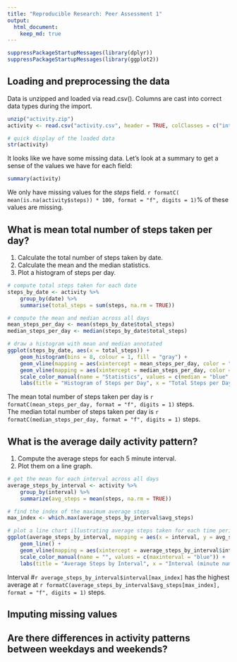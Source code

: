 ```yaml
---
title: "Reproducible Research: Peer Assessment 1"
output: 
  html_document:
    keep_md: true
---
```


```r
suppressPackageStartupMessages(library(dplyr))
suppressPackageStartupMessages(library(ggplot2))
```

## Loading and preprocessing the data
Data is unzipped and loaded via read.csv(). Columns are cast into correct data types during the import.
```r
unzip("activity.zip")
activity <- read.csv("activity.csv", header = TRUE, colClasses = c("integer", "Date", "integer"))

# quick display of the loaded data
str(activity)
```
It looks like we have some missing data. Let's look at a summary to get a sense of the values we have for each field:
```r
summary(activity)

```

We only have missing values for the *steps* field. 
`r formatC( mean(is.na(activity$steps)) * 100, format = "f", digits = 1)`% of these values are missing.



## What is mean total number of steps taken per day?

1. Calculate the total number of steps taken by date.
1. Calculate the mean and the median statistics.
1. Plot a histogram of steps per day.

``` r
# compute total steps taken for each date
steps_by_date <- activity %>%
    group_by(date) %>%
    summarise(total_steps = sum(steps, na.rm = TRUE))

# compute the mean and median across all days
mean_steps_per_day <- mean(steps_by_date$total_steps)
median_steps_per_day <- median(steps_by_date$total_steps)

# draw a histogram with mean and median annotated
ggplot(steps_by_date, aes(x = total_steps)) +
    geom_histogram(bins = 8, colour = 1, fill = "gray") + 
    geom_vline(mapping = aes(xintercept = mean_steps_per_day, color = "mean"), linetype = "dashed") + 
    geom_vline(mapping = aes(xintercept = median_steps_per_day, color = "median"), linetype = "dashed") +
    scale_color_manual(name = "Statistics", values = c(median = "blue", mean = "red")) +
    labs(title = "Histogram of Steps per Day", x = "Total Steps per Day")

```

The mean total number of steps taken per day is `r formatC(mean_steps_per_day, format = "f", digits = 1)` steps.  
The median total number of steps taken per day is `r formatC(median_steps_per_day, format = "f", digits = 1)` steps.

## What is the average daily activity pattern?
1. Compute the average steps for each 5 minute interval.
2. Plot them on a line graph.

``` r
# get the mean for each interval across all days
average_steps_by_interval <- activity %>%
    group_by(interval) %>%
    summarize(avg_steps = mean(steps, na.rm = TRUE))

# find the index of the maximum average steps
max_index <- which.max(average_steps_by_interval$avg_steps)

# plot a line chart illustrating average steps taken for each time period
ggplot(average_steps_by_interval, mapping = aes(x = interval, y = avg_steps)) + 
    geom_line() +
    geom_vline(mapping = aes(xintercept = average_steps_by_interval$interval[max_index], color = "maxinterval"), linetype = "dashed") +
    scale_color_manual(name = "", values = c(maxinterval = "blue")) +
    labs(title = "Average Steps by Interval", x = "Interval (minute number)", y = "Average Steps")
```

Interval #`r average_steps_by_interval$interval[max_index]` has the highest average at `r formatC(average_steps_by_interval$avg_steps[max_index], format = "f", digits = 1)` steps.

## Imputing missing values



## Are there differences in activity patterns between weekdays and weekends?
